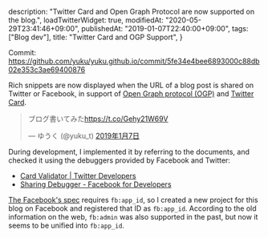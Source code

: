  description: "Twitter Card and Open Graph Protocol are now supported on the blog.",
  loadTwitterWidget: true,
  modifiedAt: "2020-05-29T23:41:46+09:00",
  publishedAt: "2019-01-07T22:40:00+09:00",
  tags: ["Blog dev"],
  title: "Twitter Card and OGP Support",
}

Commit: https://github.com/yuku/yuku.github.io/commit/5fe34e4bee6893000c88db02e353c3ae69400876

Rich snippets are now displayed when the URL of a blog post is shared on Twitter or Facebook, in support of [Open Graph protocol (OGP)](http://ogp.me/) and [Twitter Card](https://developer.twitter.com/en/docs/tweets/optimize-with-cards/guides/getting-started).

<blockquote className="twitter-tweet" data-lang="ja">
  <p lang="ja" dir="ltr">
    ブログ書いてみた<a href="https://t.co/Gehy21W69V">https://t.co/Gehy21W69V</a>
  </p>
  &mdash; ゆうく (@yuku_t) <a href="https://twitter.com/yuku_t/status/1082265069449240578?ref_src=twsrc%5Etfw">2019年1月7日</a>
</blockquote>

During development, I implemented it by referring to the documents, and checked it using the debuggers provided by Facebook and Twitter:

- [Card Validator | Twitter Developers](https://cards-dev.twitter.com/validator)
- [Sharing Debugger - Facebook for Developers](https://developers.facebook.com/tools/debug/sharing/)

[The Facebook's spec](https://developers.facebook.com/docs/sharing/webmasters) requires `fb:app_id`, so I created a new project for this blog on Facebook and registered that ID as `fb:app_id`. According to the old information on the web, `fb:admin` was also supported in the past, but now it seems to be unified into `fb:app_id`.
